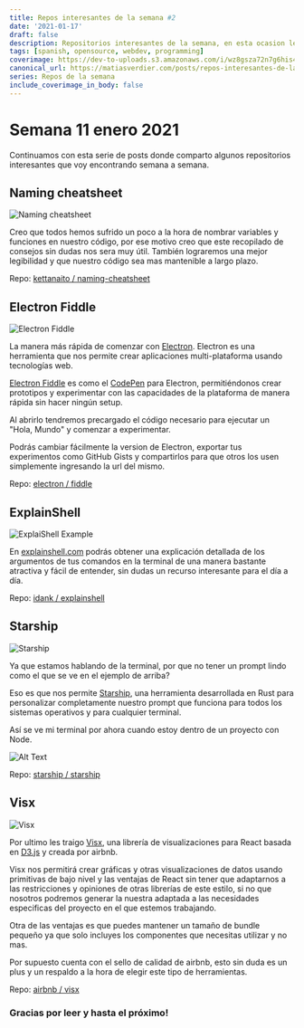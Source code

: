 ```yaml
---
title: Repos interesantes de la semana #2
date: '2021-01-17'
draft: false
description: Repositorios interesantes de la semana, en esta ocasion les traigo Naming cheatsheet, Electron Fiddle, ExplainShell, Starship y Visx.
tags: [spanish, opensource, webdev, programming]
coverimage: https://dev-to-uploads.s3.amazonaws.com/i/wz8gsza72n7g6his43da.png
canonical_url: https://matiasverdier.com/posts/repos-interesantes-de-la-semana-2
series: Repos de la semana
include_coverimage_in_body: false
---
```


# Semana 11 enero 2021

Continuamos con esta serie de posts donde comparto algunos repositorios interesantes que voy encontrando semana a semana.

## Naming cheatsheet

![Naming cheatsheet](https://dev-to-uploads.s3.amazonaws.com/i/63aqnpn0orl3i9whgu63.png)

Creo que todos hemos sufrido un poco a la hora de nombrar variables y funciones en nuestro código, por ese motivo creo que este recopilado de consejos sin dudas nos sera muy útil. También lograremos una mejor legibilidad y que nuestro código sea mas mantenible a largo plazo.

Repo: [kettanaito / naming-cheatsheet](https://github.com/kettanaito/naming-cheatsheet)

## Electron Fiddle

![Electron Fiddle](https://dev-to-uploads.s3.amazonaws.com/i/j5nwirgzffrr35y5kc7d.jpg)

La manera más rápida de comenzar con [Electron](https://www.electronjs.org/).
Electron es una herramienta que nos permite crear aplicaciones multi-plataforma usando tecnologías web.

[Electron Fiddle](https://www.electronjs.org/fiddle) es como el [CodePen](https://codepen.io/) para Electron, permitiéndonos crear prototipos y experimentar con las capacidades de la plataforma de manera rápida sin hacer ningún setup.

Al abrirlo tendremos precargado el código necesario para ejecutar un "Hola, Mundo" y comenzar a experimentar.

Podrás cambiar fácilmente la version de Electron, exportar tus experimentos como GitHub Gists y compartirlos para que otros los usen simplemente ingresando la url del mismo.

Repo: [electron / fiddle](https://github.com/electron/fiddle)

## ExplainShell

![ExplaiShell Example](https://dev-to-uploads.s3.amazonaws.com/i/blmo6wldens6pz6a1z2e.jpg)

En [explainshell.com](https://www.explainshell.com/) podrás obtener una explicación detallada de los argumentos de tus comandos en la terminal de una manera bastante atractiva y fácil de entender, sin dudas un recurso interesante para el día a día.

Repo: [idank / explainshell](https://github.com/idank/explainshell)

## Starship

![Starship](https://dev-to-uploads.s3.amazonaws.com/i/h1b5a1f2cyvt4na6prjh.gif)

Ya que estamos hablando de la terminal, por que no tener un prompt lindo como el que se ve en el ejemplo de arriba?

Eso es que nos permite [Starship](https://starship.rs/), una herramienta desarrollada en Rust para personalizar completamente nuestro prompt que funciona para todos los sistemas operativos y para cualquier terminal.

Así se ve mi terminal por ahora cuando estoy dentro de un proyecto con Node.

![Alt Text](https://dev-to-uploads.s3.amazonaws.com/i/rhkw4vebeajw8ccjfoi9.png)

Repo: [starship / starship](https://github.com/starship/starship)

## Visx

![Visx](https://dev-to-uploads.s3.amazonaws.com/i/ymf220qqr4z0t4eyz8zl.png)

Por ultimo les traigo [Visx](https://airbnb.io/visx/), una librería de visualizaciones para React basada en [D3.js](https://d3js.org/) y creada por airbnb.

Visx nos permitirá crear gráficas y otras visualizaciones de datos usando primitivas de bajo nivel y las ventajas de React sin tener que adaptarnos a las restricciones y opiniones de otras librerías de este estilo, si no que nosotros podremos generar la nuestra adaptada a las necesidades especificas del proyecto en el que estemos trabajando.

Otra de las ventajas es que puedes mantener un tamaño de bundle pequeño ya que solo incluyes los componentes que necesitas utilizar y no mas.

Por supuesto cuenta con el sello de calidad de airbnb, esto sin duda es un plus y un respaldo a la hora de elegir este tipo de herramientas.

Repo: [airbnb / visx](https://github.com/airbnb/visx)

### Gracias por leer y hasta el próximo!
